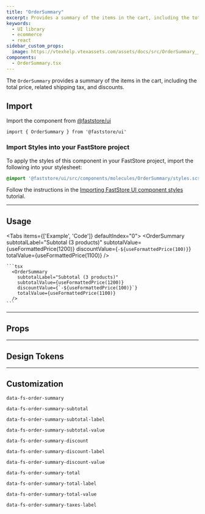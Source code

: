 ```yaml
---
title: "OrderSummary"
excerpt: Provides a summary of the items in the cart, including the total price, related shipping tax, and discounts.
keywords:
  - UI library
  - ecommerce
  - react
sidebar_custom_props:
  image: https://vtexhelp.vtexassets.com/assets/docs/src/OrderSummary___899d24ce49b5586462c4d7baabf9a568.png
components:
  - OrderSummary.tsx
---
```


The `OrderSummary` provides a summary of the items in the cart, including the total price, related shipping tax, and discounts.

## Import

Import the component from [@faststore/ui](https://developers.vtex.com/docs/guides/faststore/components-index)

```tsx
import { OrderSummary } from '@faststore/ui'
```

### Import Styles into your FastStore project

To apply the styles of this component in your FastStore project, import the following into your stylesheet:

```scss
@import '@faststore/ui/src/components/molecules/OrderSummary/styles.scss';
```

Follow the instructions in the [Importing FastStore UI component styles](https://developers.vtex.com/docs/guides/faststore/using-themes-importing-ui-components-styles) tutorial.

---

## Usage

<Tabs items={['Example', 'Code']} defaultIndex="0">
  <Tab>
    <OverviewSection direction="column">
      <OrderSummary
        subtotalLabel="Subtotal (3 products)"
        subtotalValue={useFormattedPrice(1200)}
        discountValue={`-${useFormattedPrice(100)}`}
        totalValue={useFormattedPrice(1100)}
      />
    </OverviewSection>
  </Tab>
  <Tab>

    ```tsx
      <OrderSummary
        subtotalLabel="Subtotal (3 products)"
        subtotalValue={useFormattedPrice(1200)}
        discountValue={`-${useFormattedPrice(100)}`}
        totalValue={useFormattedPrice(1100)}
      />
    ```

  </Tab>
</Tabs>

---

## Props

<ComponentPropsSection component="OrderSummary" />

---

## Design Tokens

<TokenTable>
  <TokenRow token="--fs-order-summary-padding" value="var(--fs-spacing-3)" />
  <TokenRow
    token="--fs-order-summary-margin-bottom"
    value="var(--fs-spacing-2)"
  />
  <TokenRow
    token="--fs-order-summary-row-gap"
    value="0"
  />
  <TokenDivider />
  <TokenRow
    token="--fs-order-summary-discount-text-color"
    value="var(--fs-color-success-text)"
    isColor
  />
  <TokenDivider />
  <TokenRow
    token="--fs-order-summary-total-text-size"
    value="var(--fs-text-size-3)"
  />
  <TokenRow
    token="--fs-order-summary-total-text-font-weight"
    value="var(--fs-text-weight-bold)"
  />
  <TokenDivider />
  <TokenRow
    token="--fs-order-summary-taxes-label-color"
    value="var(--fs-color-info-text)"
    isColor
  />
  <TokenRow
    token="--fs-order-summary-taxes-text-size"
    value="var(--fs-text-size-tiny)"
  />
  <TokenRow
    token="--fs-order-summary-taxes-text-weight"
    value="var(--fs-text-weight-regular)"
  />
</TokenTable>

---

## Customization

`data-fs-order-summary`

`data-fs-order-summary-subtotal`

`data-fs-order-summary-subtotal-label`

`data-fs-order-summary-subtotal-value`

`data-fs-order-summary-discount`

`data-fs-order-summary-discount-label`

`data-fs-order-summary-discount-value`

`data-fs-order-summary-total`

`data-fs-order-summary-total-label`

`data-fs-order-summary-total-value`

`data-fs-order-summary-taxes-label`
